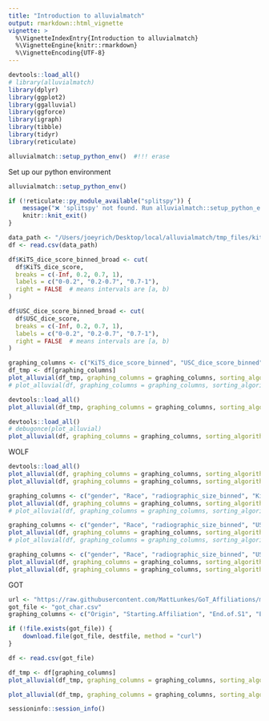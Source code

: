 ```yaml
---
title: "Introduction to alluvialmatch"
output: rmarkdown::html_vignette
vignette: >
  %\VignetteIndexEntry{Introduction to alluvialmatch}
  %\VignetteEngine{knitr::rmarkdown}
  %\VignetteEncoding{UTF-8}
---
```


```r
devtools::load_all()
# library(alluvialmatch)
library(dplyr)
library(ggplot2)
library(ggalluvial)
library(ggforce)
library(igraph)
library(tibble)
library(tidyr)
library(reticulate)

alluvialmatch::setup_python_env()  #!!! erase
```

Set up our python environment
```r
alluvialmatch::setup_python_env()
```

```r
if (!reticulate::py_module_available("splitspy")) {
    message("❌ 'splitspy' not found. Run alluvialmatch::setup_python_env() and restart R.")
    knitr::knit_exit()
}
```

```r
data_path <- "/Users/joeyrich/Desktop/local/alluvialmatch/tmp_files/kits_alluvial_data.csv"
df <- read.csv(data_path)

df$KiTS_dice_score_binned_broad <- cut(
  df$KiTS_dice_score,
  breaks = c(-Inf, 0.2, 0.7, 1),
  labels = c("0-0.2", "0.2-0.7", "0.7-1"),
  right = FALSE  # means intervals are [a, b)
)

df$USC_dice_score_binned_broad <- cut(
  df$USC_dice_score,
  breaks = c(-Inf, 0.2, 0.7, 1),
  labels = c("0-0.2", "0.2-0.7", "0.7-1"),
  right = FALSE  # means intervals are [a, b)
)
```

```r
graphing_columns <- c("KiTS_dice_score_binned", "USC_dice_score_binned")
df_tmp <- df[graphing_columns]
plot_alluvial(df_tmp, graphing_columns = graphing_columns, sorting_algorithm = "None", color_bands=TRUE, verbose=TRUE)
# plot_alluvial(df, graphing_columns = graphing_columns, sorting_algorithm = "neighbornet", color_bands=TRUE)  #!!!! uncomment
```

```r
devtools::load_all()
plot_alluvial(df_tmp, graphing_columns = graphing_columns, sorting_algorithm = "neighbornet", color_bands=TRUE, verbose=TRUE, optimize_column_order_per_cycle=FALSE)
```

```r
devtools::load_all()
# debugonce(plot_alluvial)
plot_alluvial(df, graphing_columns = graphing_columns, sorting_algorithm = "neighbornet", color_bands=TRUE, verbose=TRUE)
```

WOLF
```r
devtools::load_all()
plot_alluvial(df, graphing_columns = graphing_columns, sorting_algorithm = "greedy_WOLF", fixed_column = "KiTS_dice_score_binned", color_bands=TRUE, verbose=TRUE, random_initializations=3)
plot_alluvial(df, graphing_columns = graphing_columns, sorting_algorithm = "greedy_WBLF", color_bands=TRUE, verbose=TRUE, random_initializations = 3)
```



```r
graphing_columns <- c("gender", "Race", "radiographic_size_binned", "KiTS_dice_score_binned_broad")
plot_alluvial(df, graphing_columns = graphing_columns, sorting_algorithm = "None", color_bands=TRUE)
# plot_alluvial(df, graphing_columns = graphing_columns, sorting_algorithm = "neighbornet", color_bands=TRUE)

graphing_columns <- c("gender", "Race", "radiographic_size_binned", "USC_dice_score_binned_broad")
plot_alluvial(df, graphing_columns = graphing_columns, sorting_algorithm = "None", color_bands=TRUE)
# plot_alluvial(df, graphing_columns = graphing_columns, sorting_algorithm = "neighbornet", color_bands=TRUE)
```

```r
graphing_columns <- c("gender", "Race", "radiographic_size_binned", "USC_dice_score_binned")
plot_alluvial(df, graphing_columns = graphing_columns, sorting_algorithm = "None", color_bands=TRUE)
plot_alluvial(df, graphing_columns = graphing_columns, sorting_algorithm = "neighbornet", color_bands=TRUE)
```

GOT
```r
url <- "https://raw.githubusercontent.com/MattLunkes/GoT_Affiliations/master/got_char.csv"
got_file <- "got_char.csv"
graphing_columns <- c("Origin", "Starting.Affiliation", "End.of.S1", "End.of.S2", "End.of.S3", "End.of.S4", "End.of.S5", "End.of.S6", "End.of.S7")

if (!file.exists(got_file)) {
    download.file(got_file, destfile, method = "curl")
}

df <- read.csv(got_file)
```

```r
df_tmp <- df[graphing_columns]
plot_alluvial(df_tmp, graphing_columns = graphing_columns, sorting_algorithm = "None", color_bands=TRUE, verbose=TRUE)
```

```r
plot_alluvial(df_tmp, graphing_columns = graphing_columns, sorting_algorithm = "neighbornet", optimize_column_order=FALSE, color_bands=TRUE, verbose=TRUE)
```

```r
sessioninfo::session_info()
```
